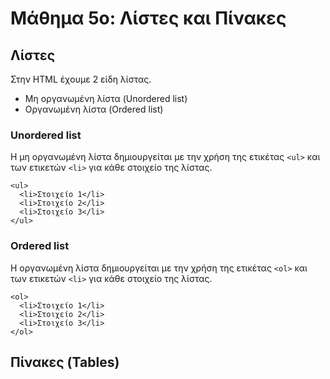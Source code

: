 # Μάθημα 5ο: Λίστες και Πίνακες

## Λίστες

Στην HTML έχουμε 2 είδη λίστας.

- Μη οργανωμένη λίστα (Unordered list)
- Οργανωμένη λίστα (Ordered list)

### Unordered list

Η μη οργανωμένη λίστα δημιουργείται με την χρήση της ετικέτας `<ul>` και των ετικετών `<li>` για κάθε στοιχείο της λίστας.

```
<ul>
  <li>Στοιχείο 1</li>
  <li>Στοιχείο 2</li>
  <li>Στοιχείο 3</li>
</ul>
```

### Ordered list

Η οργανωμένη λίστα δημιουργείται με την χρήση της ετικέτας `<ol>` και των ετικετών `<li>` για κάθε στοιχείο της λίστας.

```
<ol>
  <li>Στοιχείο 1</li>
  <li>Στοιχείο 2</li>
  <li>Στοιχείο 3</li>
</ol>
```

## Πίνακες (Tables)

